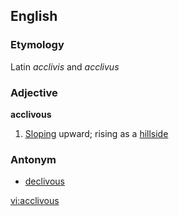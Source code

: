 ==English==

===Etymology===
Latin ''acclivis'' and ''acclivus''

===Adjective===
'''acclivous'''

#[[Sloping]] upward; rising as a [[hillside]]

===Antonym===
*[[declivous]]

[[vi:acclivous]]